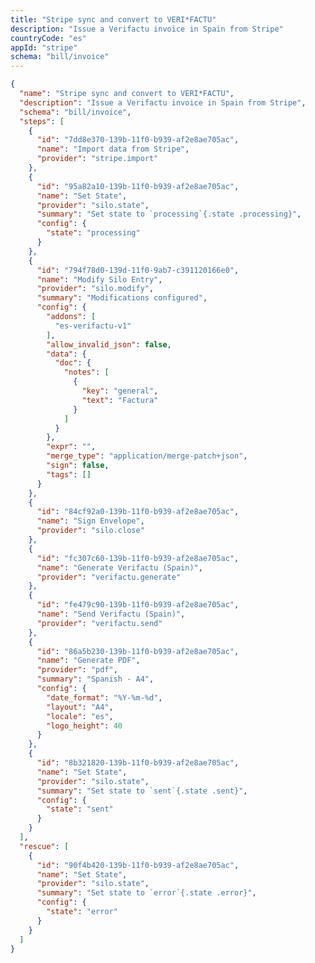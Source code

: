 ```yaml
---
title: "Stripe sync and convert to VERI*FACTU"
description: "Issue a Verifactu invoice in Spain from Stripe"
countryCode: "es"
appId: "stripe"
schema: "bill/invoice"
---
```


```json Example Stripe to VERI*FACTU Workflow
{
  "name": "Stripe sync and convert to VERI*FACTU",
  "description": "Issue a Verifactu invoice in Spain from Stripe",
  "schema": "bill/invoice",
  "steps": [
    {
      "id": "7dd8e370-139b-11f0-b939-af2e8ae705ac",
      "name": "Import data from Stripe",
      "provider": "stripe.import"
    },
    {
      "id": "95a82a10-139b-11f0-b939-af2e8ae705ac",
      "name": "Set State",
      "provider": "silo.state",
      "summary": "Set state to `processing`{.state .processing}",
      "config": {
        "state": "processing"
      }
    },
    {
      "id": "794f78d0-139d-11f0-9ab7-c391120166e0",
      "name": "Modify Silo Entry",
      "provider": "silo.modify",
      "summary": "Modifications configured",
      "config": {
        "addons": [
          "es-verifactu-v1"
        ],
        "allow_invalid_json": false,
        "data": {
          "doc": {
            "notes": [
              {
                "key": "general",
                "text": "Factura"
              }
            ]
          }
        },
        "expr": "",
        "merge_type": "application/merge-patch+json",
        "sign": false,
        "tags": []
      }
    },
    {
      "id": "84cf92a0-139b-11f0-b939-af2e8ae705ac",
      "name": "Sign Envelope",
      "provider": "silo.close"
    },
    {
      "id": "fc307c60-139b-11f0-b939-af2e8ae705ac",
      "name": "Generate Verifactu (Spain)",
      "provider": "verifactu.generate"
    },
    {
      "id": "fe479c90-139b-11f0-b939-af2e8ae705ac",
      "name": "Send Verifactu (Spain)",
      "provider": "verifactu.send"
    },
    {
      "id": "86a5b230-139b-11f0-b939-af2e8ae705ac",
      "name": "Generate PDF",
      "provider": "pdf",
      "summary": "Spanish - A4",
      "config": {
        "date_format": "%Y-%m-%d",
        "layout": "A4",
        "locale": "es",
        "logo_height": 40
      }
    },
    {
      "id": "8b321820-139b-11f0-b939-af2e8ae705ac",
      "name": "Set State",
      "provider": "silo.state",
      "summary": "Set state to `sent`{.state .sent}",
      "config": {
        "state": "sent"
      }
    }
  ],
  "rescue": [
    {
      "id": "90f4b420-139b-11f0-b939-af2e8ae705ac",
      "name": "Set State",
      "provider": "silo.state",
      "summary": "Set state to `error`{.state .error}",
      "config": {
        "state": "error"
      }
    }
  ]
}
```